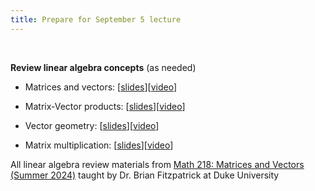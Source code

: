 ```yaml
---
title: Prepare for September 5 lecture
---
```


<br>

**Review linear algebra concepts** (as needed)

-   Matrices and vectors: \[[slides](https://gitlab.oit.duke.edu/bdf10/218-lessons/-/raw/master/matvec/matvec.pdf)\]\[[video](https://youtu.be/3uNbT8X7zGo)\]

-   Matrix-Vector products: \[[slides](https://gitlab.oit.duke.edu/bdf10/218-lessons/-/raw/master/lincomb/lincomb.pdf)\]\[[video](https://youtu.be/-095IM1GU5U)\]

-   Vector geometry: \[[slides](https://gitlab.oit.duke.edu/bdf10/218-lessons/-/raw/master/geometry/geometry.pdf)\]\[[video](https://youtu.be/HAgVUqbnBWM)\]

-   Matrix multiplication: \[[slides](https://gitlab.oit.duke.edu/bdf10/218-lessons/-/raw/master/matmult/matmult.pdf)\]\[[video](https://youtu.be/4_3z7DE4580)\]

::: callout-note
All linear algebra review materials from [Math 218: Matrices and Vectors (Summer 2024)](https://bfitz.xyz/teaching/218su24t2/) taught by Dr. Brian Fitzpatrick at Duke University
:::
